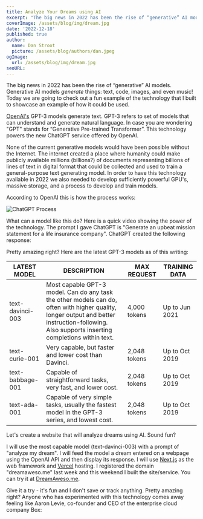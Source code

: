 ```yaml
---
title: Analyze Your Dreams using AI
excerpt: "The big news in 2022 has been the rise of “generative” AI models. Generative models generate things: text, code, images, and even music! What is a fun example of how we can use a generative AI model? Let's use AI to analyze your dreams!"
coverImage: /assets/blog/img/dream.jpg
date: '2022-12-18'
published: true
author:
  name: Dan Stroot
  picture: /assets/blog/authors/dan.jpeg
ogImage:
  url: /assets/blog/img/dream.jpg
seoURL: 
---
```


The big news in 2022 has been the rise of “generative” AI models. Generative AI models _generate_ things: text, code, images, and even music! Today we are going to check out a fun example of the technology that I built to showcase an example of how it could be used. 

[OpenAI's](https://openai.com/) GPT-3 models generate text. GPT-3 refers to set of models that can understand and generate natural language. In case you are wondering "GPT" stands for “Generative Pre-trained Transformer”. This technology powers the new ChatGPT service offered by OpenAI. 

None of the current generative models would have been possible without the Internet. The internet created a place where humanity could make publicly available millions (billions?) of documents representing billions of lines of text in digital format that could be collected and used to train a general-purpose text generating model. In order to have this technology available in 2022 we also needed to develop sufficiently powerful GPU's, massive storage, and a process to develop and train models. 

According to OpenAI this is how the process works:

![ChatGPT Process](/assets/blog/img/ChatGPT_Diagram.svg)

What can a model like this do? Here is a quick video showing the power of the technology. The prompt I gave ChatGPT is "Generate an upbeat mission statement for a life insurance company". ChatGPT created the following response:

<YouTube link='https://youtu.be/UnO-c9T5Dag' />

Pretty amazing right? Here are the latest GPT-3 models as of this writing:

| LATEST MODEL     | DESCRIPTION                                                                                                                                                                                    | MAX REQUEST  | TRAINING DATA  |
| ---------------- | ---------------------------------------------------------------------------------------------------------------------------------------------------------------------------------------------- | ------------ | -------------- |
| text-davinci-003 | Most capable GPT-3 model. Can do any task the other models can do, often with higher quality, longer output and better instruction-following. Also supports inserting completions within text. | 4,000 tokens | Up to Jun 2021 |
| text-curie-001   | Very capable, but faster and lower cost than Davinci.                                                                                                                                          | 2,048 tokens | Up to Oct 2019 |
| text-babbage-001 | Capable of straightforward tasks, very fast, and lower cost.                                                                                                                                   | 2,048 tokens | Up to Oct 2019 |
| text-ada-001     | Capable of very simple tasks, usually the fastest model in the GPT-3 series, and lowest cost.                                                                                                  | 2,048 tokens | Up to Oct 2019 |

Let's create a website that will analyze dreams using AI. Sound fun? 

I will use the most capable model (text-davinci-003) with a prompt of "analyze my dream". I will feed the model a dream entered on a webpage using the OpenAI API and then display its response. I will use [Next.js](https://nextjs.org/) as the web framework and [Vercel](https://vercel.com/home) hosting. I registered the domain "dreamaweso.me" last week and this weekend I built the site/service. You can try it at [DreamAweso.me](https://www.dreamaweso.me/). 

Give it a try - it's fun and I don't save or track anything. Pretty amazing right? Anyone who has experimented with this technology comes away feeling like Aaron Levie, co-founder and CEO of the enterprise cloud company Box:

<CustomTweet id="1599156293050433536"/>